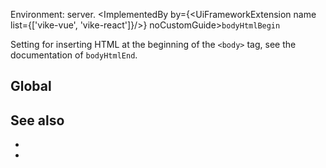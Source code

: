 
Environment: server.
<ImplementedBy by={<UiFrameworkExtension name list={['vike-vue', 'vike-react']}/>} noCustomGuide>`bodyHtmlBegin`</ImplementedBy>

Setting for inserting HTML at the beginning of the `<body>` tag, see the documentation of <Link href="/bodyHtmlEnd">`bodyHtmlEnd`</Link>.

## Global

<GlobalNote />

## See also

- <Link href="/bodyHtmlEnd" />
- <Link href="/settings#html" doNotInferSectionTitle />
